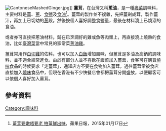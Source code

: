 [[File:CantoneseMashedGinger.jpg|thumb]]]]
'''薑茸'''，在台灣又稱'''蔥油'''，是一種[[粵菜|粵菜]]調味料，主要材料是[[薑|薑]]、[[蔥|蔥]]、[[食鹽|食鹽]]及[[食油|食油]]<ref>[http://hk.apple.nextmedia.com/supplement/food/art/20150117/19005039 薑茸要嫩唔要老 拍薑鮮出味]，蘋果日報，2015年01月17日</ref>。薑茸的製作並不複雜，先把薑剁成茸，製作薑汁，再加上已切幼的[[葱|葱]]段，然後按個人喜好調整食鹽量，最後在材料澆上已燒滾的食油。

或者亦可直接把蔥油材料，鋪在已烹調好的雞或魚等肉類上，再直接澆上燒熱的食油，比如[[臺灣菜|臺灣菜]]當中常見的家常菜[[蔥油雞|蔥油雞]]。

薑茸常用作[[白切雞|白切雞]]的佐料，也可以加入[[白飯|白飯]]增加風味，但薑茸是多油及高鈉的調味料，並不適合經常進食。由於有部分人並不喜歡在飯菜加入薑茸，食客可在購買[[燒味|燒味]]食品的時候要求「走薑茸」，通知店方不要在食物加入薑茸。過往薑茸常被食店直接加入[[燒味|燒味]]食品中，但現在香港有不少快餐店會都把薑茸分開盛放，以便顧客可以依個人喜好加入薑茸。

== 參考資料 ==
{{reflist}}

{{Ingredients-stub}}
[[Category:調味料|Category:調味料]]